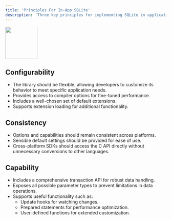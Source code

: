 ```yaml
---
title: 'Principles For In-App SQLite'
description: 'Three key principles for implementing SQLite in applications'
---
```


<Frame>
    <img 
    height="100" 
    noZoom 
    src="/images/owl.jpg"
    />
</Frame>

## Configurability

- The library should be flexible, allowing developers to customize its behavior to meet specific application needs.
- Provides access to compiler options for fine-tuned performance.
- Includes a well-chosen set of default extensions.
- Supports extension loading for additional functionality.

## Consistency

- Options and capabilities should remain consistent across platforms.
- Sensible default settings should be provided for ease of use.
- Cross-platform SDKs should access the C API directly without unnecessary conversions to other languages.

## Capability

- Includes a comprehensive transaction API for robust data handling.
- Exposes all possible parameter types to prevent limitations in data operations.
- Supports useful functionality such as:
    - Update hooks for watching changes.
    - Prepared statements for performance optimization.
    - User-defined functions for extended customization.